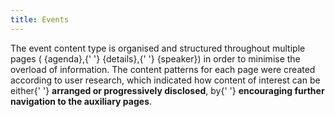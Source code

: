 ```yaml
---
title: Events
---
```



<Paragraph size="lead">
  The event content type is organised and structured throughout multiple pages (
  {<Link to="/ec/content-types/events/agenda/">agenda</Link>},{' '}
  {<Link to="/ec/content-types/events/detail/">details</Link>},{' '}
  {<Link to="/ec/content-types/events/speaker/">speaker</Link>}) in order to minimise
  the overload of information.
</Paragraph>
<Paragraph size="lead">
  The content patterns for each page were created according to user research,
  which indicated how content of interest can be either{' '}
  <strong>arranged or progressively disclosed</strong>, by{' '}
  <strong>encouraging further navigation to the auxiliary pages</strong>.
</Paragraph>
